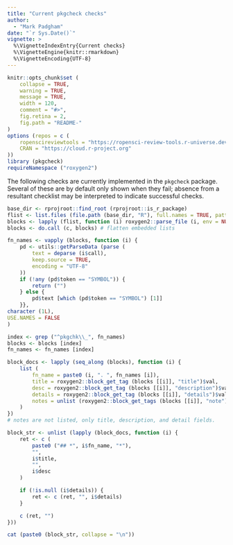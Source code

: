 ```yaml
---
title: "Current pkgcheck checks"
author: 
  - "Mark Padgham"
date: "`r Sys.Date()`"
vignette: >
  %\VignetteIndexEntry{Current checks}
  %\VignetteEngine{knitr::rmarkdown}
  %\VignetteEncoding{UTF-8}
---
```


```r
knitr::opts_chunk$set (
    collapse = TRUE,
    warning = TRUE,
    message = TRUE,
    width = 120,
    comment = "#>",
    fig.retina = 2,
    fig.path = "README-"
)
options (repos = c (
    ropenscireviewtools = "https://ropensci-review-tools.r-universe.dev",
    CRAN = "https://cloud.r-project.org"
))
library (pkgcheck)
requireNamespace ("roxygen2")
```

The following checks are currently implemented in the `pkgcheck` package.
Several of these are by default only shown when they fail; absence from a
resultant checklist may be interpreted to indicate successful checks.

```r
base_dir <- rprojroot::find_root (rprojroot::is_r_package)
flist <- list.files (file.path (base_dir, "R"), full.names = TRUE, pattern = "\\.R$")
blocks <- lapply (flist, function (i) roxygen2::parse_file (i, env = NULL))
blocks <- do.call (c, blocks) # flatten embedded lists

fn_names <- vapply (blocks, function (i) {
    pd <- utils::getParseData (parse (
        text = deparse (i$call),
        keep.source = TRUE,
        encoding = "UTF-8"
    ))
    if (!any (pd$token == "SYMBOL")) {
        return ("")
    } else {
        pd$text [which (pd$token == "SYMBOL") [1]]
    }},
character (1L),
USE.NAMES = FALSE
)

index <- grep ("^pkgchk\\_", fn_names)
blocks <- blocks [index]
fn_names <- fn_names [index]

block_docs <- lapply (seq_along (blocks), function (i) {
    list (
        fn_name = paste0 (i, ". ", fn_names [i]),
        title = roxygen2::block_get_tag (blocks [[i]], "title")$val,
        desc = roxygen2::block_get_tag (blocks [[i]], "description")$val,
        details = roxygen2::block_get_tag (blocks [[i]], "details")$val,
        notes = unlist (roxygen2::block_get_tags (blocks [[i]], "note"))
    )
})
# notes are not listed, only title, description, and detail fields.

block_str <- unlist (lapply (block_docs, function (i) {
    ret <- c (
        paste0 ("## *", i$fn_name, "*"),
        "",
        i$title,
        "",
        i$desc
    )

    if (!is.null (i$details)) {
        ret <- c (ret, "", i$details)
    }

    c (ret, "")
}))

cat (paste0 (block_str, collapse = "\n"))
```
